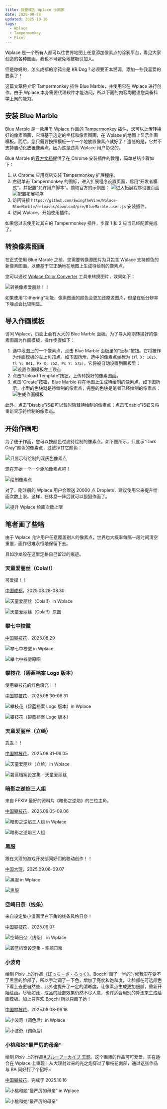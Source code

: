 ```yaml
---
title: 我要成为 Wplace 小画家
date: 2025-08-28
updated: 2025-10-16
tags:
  - Wplace
  - Tampermonkey
  - Pixel
---
```


Wplace 是一个所有人都可以往世界地图上任意添加像素点的涂鸦平台，看见大家创造的各种图画，我也不可避免地被吸引加入。

但是你妈的，怎么成都的涂鸦全是 KR Dog？必须要正本溯源，添加一些我喜爱的要素了！

这篇文章将介绍 Tampermonkey 插件 Blue Marble，并使用它在 Wplace 进行创作。由于 Wplace 本身需要代理软件才能访问，所以下面的内容均假设您具备科学上网的能力。

## 安装 Blue Marble

Blue Marble 是一款用于 Wplace 作画的 Tampermonkey 插件，您可以上传转换好的像素图画，它将基于选定的坐标和像素图画，在 Wplace 的地图上显示作画模板。而后，您只需要按照模板一个一个地放置像素点就好了！遗憾的是，它并不支持自动化放置像素点，因为这是违背 Wplace 用户协议的。

Blue Marble 的[官方文档](https://wplace-pixel.com/zh/blue-marble)提供了在 Chrome 安装插件的教程，简单总结步骤如下：

1. 从 Chrome 应用商店安装 Tampermonkey 扩展程序。
2. 右键单击 Tampermonkey 的图标，进入扩展程序设置页面，启用“开发者模式”，并配置“允许用户脚本”。摘取官方的示例图：
   ![进入拓展程序设置页面](./wplace-painter/manage-extension.png)
   ![配置拓展程序](./wplace-painter/configuration-extension.png)
3. 访问链接 `https://github.com/SwingTheVine/Wplace-BlueMarble/releases/download/pre/BlueMarble.user.js` 安装插件。
4. 访问 Wplace，开始使用插件。

如果您过去使用过其它的 Tampermonkey 插件，步骤 1 和 2 应当已经配置完成了。

## 转换像素图画

在正式使用 Blue Marble 之前，您需要转换源图片为只包含 Wplace 支持颜色的新像素图画，以便基于它正确地在地图上生成待绘制的像素点。

您可以通过 [Wplace Color Converter](https://pepoafonso.github.io/color_converter_wplace/index.html) 工具来转换图片，效果如下：

![转换像素爱丽丝！！](./wplace-painter/convert-picture.png)

如果使用“Dithering”功能，像素图画的颜色会更加还原源图片，但是在低分辨率下噪点会比较明显。

## 导入作画模板

访问 Wplace，页面上会有大大的 Blue Marble 面板。为了导入刚刚转换好的像素图画为作画模板，操作步骤如下：

1. 选中地图上的一个像素点，点击 Blue Marble 面板里的“坐标”按钮。它将被作为作画模板的左上角顶点。如下图所示，选中的像素点坐标为 `(Tl X: 1615, Tl Y: 841, Px X: 752, Px Y: 575)`，它将被自动设置到面板里：
   ![设置作画模板左上顶点](./wplace-painter/blue-marble-locate.png)
2. 点击“Upload Template”按钮，上传转换好的像素图画。
3. 点击“Create”按钮，Blue Marble 将在地图上生成待绘制的像素点。如下图所示，小型的色块就是待绘制的像素点，完整的色块是笔者已经绘制的像素点：
   ![生成作画模板](./wplace-painter/blue-marble-create.png)

此外，点击“Disable”按钮可以暂时隐藏待绘制的像素点；点击“Enable”按钮又将重新显示待绘制的像素点。

## 开始作画吧

为了便于作画，您可以按颜色过滤待绘制的像素点。如下图所示，只显示“Dark Gray”颜色的像素点，过滤掉其它颜色：

![只显示待绘制的深灰色像素点](./wplace-painter/blue-marble-filter.png)

现在开始一个一个添加像素点吧！

![绘制像素点](./wplace-painter/blue-marble-paint.png)

对了，刚注册的 Wplace 用户会赠送 20000 点 Droplets，建议使用它来提升绘画次数上限。这样，在休息一阵后就可以狠狠作画了。

![提升 Wplace 绘画次数上限](./wplace-painter/wplace-max-charges.png)

## 笔者画了些啥

由于 Wplace 允许用户任意覆盖别人的像素点，世界也大概率每隔一段时间清空重置，画作很难永恒地保留下去。

且如沙龙般在这里定格自己留过的痕迹。

### 天童爱丽丝（Cola!!）

可爱捏！！

[中国成都](https://wplace.live/?lat=30.50449975627844&lng=104.02637662177733&zoom=14.852081433804749)，2025.08.28-08.30

![天童爱丽丝（Cola!!）in Wplace](./wplace-painter/tendou-arisu-cola-wplace.png)

![天童爱丽丝（Cola!!）原图](./wplace-painter/tendou-arisu-cola.jpg)

### 攀七中校徽

[中国攀枝花](https://wplace.live/?lat=26.590020751256176&lng=101.63627896552734&zoom=15.624748093457498)，2025.08.29

![攀七中校徽 in Wplace](./wplace-painter/pzh7-wplace.png)

![攀七中校徽原图](./wplace-painter/pzh7.jpg)

### 攀枝花（碧蓝档案 Logo 版本）

使用攀枝花的红色填充！！

[中国攀枝花](https://wplace.live/?lat=26.595993787113287&lng=101.71098599677734&zoom=15.173534563778032)，2025.08.30-08.31

![攀枝花（碧蓝档案 Logo 版本）in Wplace](./wplace-painter/pzh-wplace.png)

![攀枝花（碧蓝档案 Logo 版本）](./wplace-painter/pzh.png)

### 天童爱丽丝（立绘）

乖乖！！

[中国攀枝花](https://wplace.live/?lat=26.623025733924276&lng=101.66194302802731&zoom=13.893164622639107)，2025.08.31-09.05

![天童爱丽丝（立绘）in Wplace](./wplace-painter/tendou-arisu-design-wplace.png)

![碧蓝档案设定集 - 天童爱丽丝](./wplace-painter/tendou-arisu-design.png)

### 暗影之逆焰三人组

来自 FFXIV 最好的资料片《暗影之逆焰》的三位主角。

[中国攀枝花](https://wplace.live/?lat=26.57838815538298&lng=101.65719693427732&zoom=14.759460171133384)，2025.09.05-09.06

![暗影之逆焰三人组 in Wplace](./wplace-painter/shadowbringers-wplace.png)

![暗影之逆焰三人组](./wplace-painter/shadowbringers.png)

### 黑服

跟在大理的游戏开发部同好们的联动创作！！

[中国大理](https://wplace.live/?lat=25.837788520917343&lng=100.67211880927732&zoom=15.072861784258917)，2025.09.06-09.07

![黑服 in Wplace](./wplace-painter/blacksuit-wplace.png)

![黑服](./wplace-painter/blacksuit.jpg)

### 空崎日奈（线条）

来自设定集小漫画里右下角的线条风格日奈！

[中国攀枝花](https://wplace.live/?lat=26.624282878259827&lng=101.70114224677732&zoom=14.047533393758304)，2025.09.07

![空崎日奈（线条） in Wplace](./wplace-painter/hina-wplace.png)

![碧蓝档案设定集 - 空崎日奈](./wplace-painter/hina.png)

### 小波奇

绘制 Pixiv 上的作品[《ぼっち・ざ・ろっく》](https://www.pixiv.net/artworks/105655561)。Bocchi 画了一半的时候我实在受不了黑黑的脸部了，所以手动调了一下色，增加了亮度和饱和度，让脸部在可选颜色下看上去更自然些，此外也提升了一定的清晰度，让像素点生成更加细腻，重新开始绘画。尽管如此，成品的脸部效果仍然不尽人意，也许适合用别的算法来生成绘画模板。加上只喜欢 Bocchi 所以只画了她！

[中国攀枝花](https://wplace.live/?lat=26.59033512933573&lng=101.59497037177732&zoom=13.916392406107098)，2025.09.08-09.18

![小波奇（调色后）in Wplace](./wplace-painter/bocchi-the-rock-wplace.png)

![小波奇（调色后）](./wplace-painter/bocchi-the-rock.jpg)

### 小桃和她“最严厉的母亲”

绘制 Pixiv 上的作品[#ブルーアーカイブ 无题](https://www.pixiv.net/artworks/135108164)。这个画师的作品可可爱爱，实在适合在 Wplace 上重现！从大理射过来的光之炮穿过了攀枝花南部，通过这张作品与 BA 同好打了个招呼\~

[中国攀枝花](https://wplace.live/?lat=26.47411370569993&lng=101.78252896552732&zoom=14.677230163210675)，完成于 2025.10.16

![小桃和她“最严厉的母亲” in Wplace](./wplace-painter/momoi-and-mother-wplace.png)

![小桃和她“最严厉的母亲”](./wplace-painter/momoi-and-mother.png)
